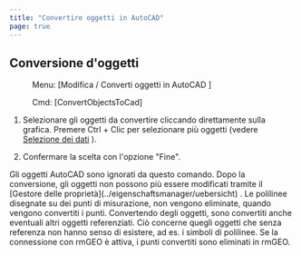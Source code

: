 ```yaml
---
title: "Convertire oggetti in AutoCAD"
page: true
---
```

## Conversione d&#39;oggetti
 <Menu> Menu: [Modifica / Converti oggetti in AutoCAD ] </Menu> 
 <Menu> Cmd: [ConvertObjectsToCad] </Menu> 


1. Selezionare gli oggetti da convertire cliccando direttamente sulla grafica. Premere <Border>Ctrl + Clic</Border>  per selezionare pi&#249; oggetti (vedere 
[Selezione dei dati](../grafik/selektionvondaten)
).

2. Confermare la scelta con l&#39;opzione &quot;Fine&quot;.



<Success>
 Gli oggetti AutoCAD sono ignorati da questo comando.
</Success>

<Success>
 Dopo la conversione, gli oggetti non possono pi&#249; essere modificati tramite il [Gestore delle propriet&#224;](../eigenschaftsmanager/uebersicht)
.
</Success>

<Success>
 Le polilinee disegnate su dei punti di misurazione, non vengono eliminate, quando vengono convertiti i punti.
</Success>

<Warning>
Convertendo degli oggetti, sono convertiti anche eventuali altri oggetti referenziati. Ci&#242; concerne quegli oggetti che senza referenza non hanno senso di esistere, ad es. i simboli di polilinee.
</Warning>

<Warning>
 Se la connessione con rmGEO &#232; attiva, i punti convertiti sono eliminati in rmGEO.
</Warning>
